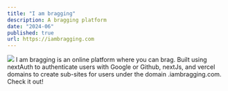 ```yaml
---
title: "I am bragging"
description: A bragging platform
date: "2024-06"
published: true
url: https://iambragging.com  
---
```


[![](https://raw.githubusercontent.com/ardahash/arda-bash-portfolio/newmain/public/iambragging.png)](https://iambragging.com) 
I am bragging is an online platform where you can brag. Built using nextAuth to authenticate users with Google or Github, nextJs, and vercel domains to create sub-sites for users under the domain .iambragging.com. Check it out!
